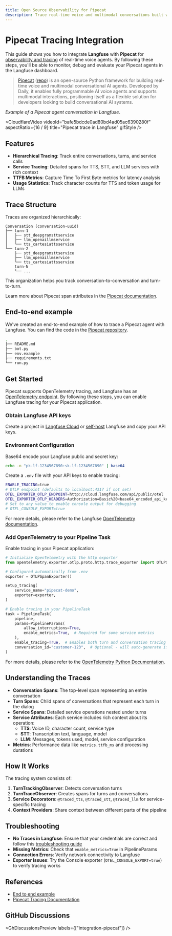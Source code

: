 ```yaml
---
title: Open Source Observability for Pipecat
description: Trace real-time voice and multimodal conversations built with Pipecat using Langfuse.
---
```


# Pipecat Tracing Integration

This guide shows you how to integrate **Langfuse** with **Pipecat** for [observability and tracing](/docs/tracing) of real-time voice agents. By following these steps, you'll be able to monitor, debug and evaluate your Pipecat agents in the Langfuse dashboard.

> [Pipecat](https://www.pipecat.ai) ([repo](https://github.com/pipecat-ai/pipecat)) is an open-source Python framework for building real-time voice and multimodal conversational AI agents. Developed by Daily, it enables fully programmable AI voice agents and supports multimodal interactions, positioning itself as a flexible solution for developers looking to build conversational AI systems.

_Example of a Pipecat agent conversation in Langfuse._

<CloudflareVideo
  videoId="bafe5bdcde0ad80bd4ad05ac6390280f"
  aspectRatio={16 / 9}
  title="Pipecat trace in Langfuse"
  gifStyle
/>

## Features

- **Hierarchical Tracing**: Track entire conversations, turns, and service calls
- **Service Tracing**: Detailed spans for TTS, STT, and LLM services with rich context
- **TTFB Metrics**: Capture Time To First Byte metrics for latency analysis
- **Usage Statistics**: Track character counts for TTS and token usage for LLMs

## Trace Structure

Traces are organized hierarchically:

```
Conversation (conversation-uuid)
├── turn-1
│   ├── stt_deepgramsttservice
│   ├── llm_openaillmservice
│   └── tts_cartesiattsservice
└── turn-2
    ├── stt_deepgramsttservice
    ├── llm_openaillmservice
    └── tts_cartesiattsservice
    turn-N
    └── ...
```

This organization helps you track conversation-to-conversation and turn-to-turn.

Learn more about Pipecat span attributes in the [Pipecat documentation](https://docs.pipecat.ai/server/utilities/opentelemetry).

## End-to-end example

We've created an end-to-end example of how to trace a Pipecat agent with Langfuse. You can find the code in the [Pipecat repository](https://github.com/pipecat-ai/pipecat/tree/main/examples/open-telemetry/langfuse).

```bash filename="pipecat/examples/open-telemetry-tracing-langfuse"
.
├── README.md
├── bot.py
├── env.example
├── requirements.txt
└── run.py
```

## Get Started

Pipecat supports OpenTelemetry tracing, and Langfuse has an [OpenTelemetry endpoint](/docs/opentelemetry/get-started). By following these steps, you can enable Langfuse tracing for your Pipecat application.

<Steps>

### Obtain Langfuse API keys

Create a project in [Langfuse Cloud](https://cloud.langfuse.com) or [self-host](/self-hosting) Langfuse and copy your API keys.

### Environment Configuration

Base64 encode your Langfuse public and secret key:

```bash filename="terminal"
echo -n "pk-lf-1234567890:sk-lf-1234567890" | base64
```

Create a `.env` file with your API keys to enable tracing:

```bash filename=".env"
ENABLE_TRACING=true
# OTLP endpoint (defaults to localhost:4317 if not set)
OTEL_EXPORTER_OTLP_ENDPOINT=http://cloud.langfuse.com/api/public/otel
OTEL_EXPORTER_OTLP_HEADERS=Authorization=Basic%20<base64_encoded_api_key>
# Set to any value to enable console output for debugging
# OTEL_CONSOLE_EXPORT=true
```

For more details, please refer to the Langfuse [OpenTelemetry documentation](/docs/opentelemetry/get-started).

### Add OpenTelemetry to your Pipeline Task

Enable tracing in your Pipecat application:

```python filename="main.py"
# Initialize OpenTelemetry with the http exporter
from opentelemetry.exporter.otlp.proto.http.trace_exporter import OTLPSpanExporter

# Configured automatically from .env
exporter = OTLPSpanExporter()

setup_tracing(
    service_name="pipecat-demo",
    exporter=exporter,
)

# Enable tracing in your PipelineTask
task = PipelineTask(
    pipeline,
    params=PipelineParams(
        allow_interruptions=True,
        enable_metrics=True,  # Required for some service metrics
    ),
    enable_tracing=True,  # Enables both turn and conversation tracing
    conversation_id="customer-123",  # Optional - will auto-generate if not provided
)
```

For more details, please refer to the [OpenTelemetry Python Documentation](https://opentelemetry-python.readthedocs.io/).

</Steps>

## Understanding the Traces

- **Conversation Spans**: The top-level span representing an entire conversation
- **Turn Spans**: Child spans of conversations that represent each turn in the dialog
- **Service Spans**: Detailed service operations nested under turns
- **Service Attributes**: Each service includes rich context about its operation:
  - **TTS**: Voice ID, character count, service type
  - **STT**: Transcription text, language, model
  - **LLM**: Messages, tokens used, model, service configuration
- **Metrics**: Performance data like `metrics.ttfb_ms` and processing durations

## How It Works

The tracing system consists of:

1. **TurnTrackingObserver**: Detects conversation turns
2. **TurnTraceObserver**: Creates spans for turns and conversations
3. **Service Decorators**: `@traced_tts`, `@traced_stt`, `@traced_llm` for service-specific tracing
4. **Context Providers**: Share context between different parts of the pipeline

## Troubleshooting

- **No Traces in Langfuse**: Ensure that your credentials are correct and follow this [troubleshooting guide](/faq/all/missing-traces)
- **Missing Metrics**: Check that `enable_metrics=True` in PipelineParams
- **Connection Errors**: Verify network connectivity to Langfuse
- **Exporter Issues**: Try the Console exporter (`OTEL_CONSOLE_EXPORT=true`) to verify tracing works

## References

- [End to end example](https://github.com/pipecat-ai/pipecat/tree/main/examples/open-telemetry/langfuse)
- [Pipecat Tracing Documentation](https://docs.pipecat.ai/server/utilities/opentelemetry)

## GitHub Discussions


<GhDiscussionsPreview labels={["integration-pipecat"]} />
